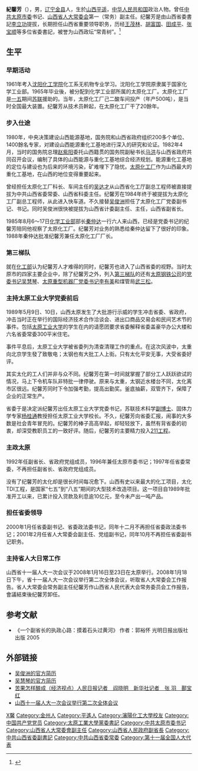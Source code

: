 {{Tone|time=2021-05-23T20:17:31+00:00}}
'''紀馨芳'''（{{bd|1942年|9月|catIdx=Ji紀}}），男，[[辽宁省|辽宁]][[金州区|金县]]人，生於[[山西|山西]][[平遥|平遥]]，[[中华人民共和国|中华人民共和国]]政治人物。曾任[[中共太原市委|中共太原市委]]书记、[[山西省人大常委会|山西省人大常委会]]第一（常务）副主任。纪馨芳是由山西省委書記[[李立功_(1925年)|李立功]]提拔，长期担任山西省重要领导职务，历经[[王茂林|王茂林]]、[[胡富国|胡富国]]、[[田成平|田成平]]、[[张宝顺|张宝顺]]等多位省委書記，被誉为山西政坛“常青树”。<ref>{{Cite book|title=中华人民共和国职官志|author=何虎生, 李耀东, 向常福主编|publisher=中国社会出版社|year=2003|isbn=9787800883934|location=北京|pages=}}</ref>

== 生平 ==
===早期活动===
1961年考入[[沈阳化工学院|沈阳化工学院]]化工系无机物专业学习。沈阳化工学院原隶属于国家化学工业部。1965年毕业後，被分配到化学工业部所属的太原化工厂。太原化工厂是[[一五|一五]]期间[[苏联|苏联]]援助的。当年，太原化工厂己二酸车间投产（年产500吨），是当时全国最大装置。纪馨芳从技术员幹起，在太原化工厂干了20餘年。

===步入仕途===
1980年，中央决策建设山西能源基地，国务院和山西省政府组织200多个单位、1400餘名专家，对建设山西能源重化工基地进行深入的研究和论证。1982年4月，当时的国务院总理[[赵紫阳|赵紫阳]]委托山西籍贯的国务院副秘书长[[马洪|马洪]]与山西省政府共同召开会议，编制了具体的山西能源与重化工基地综合经济规划。能源重化工基地的定位与建设也为后来的环境污染，矿难埋下了隐忧。[[太原化工厂|太原化工厂]]作为山西最大的重化工基地，在山西的地位变得重要起来。

曾经担任太原化工厂科长、车间主任的[[吴达才|吴达才]]从山西省化工厅副总工程师被直接提拔为中共山西省委常委、山西省科委主任。纪馨芳在1984年终于被提拔为太原化工厂副总工程师，从此进入快车道。不久接替[[吴俊洲|吴俊洲]]担任了太原化工厂党委副书记、书记。同时吴俊洲很快被提拔为山西省计委副主任、主任，山西省副省长。

1985年8月6～17日[[化学工业部|化学工业部]]部长[[秦仲达|秦仲达]]一行六人来山西，已经是党委书记的纪馨芳陪同他视察了太原化工厂。纪馨芳对业务的熟悉给秦仲达留下了很好的印象。1988年秦仲达批准纪馨芳兼任太原化工厂厂长。

===第三梯队===
就在[[化工部|化工部]]认为纪馨芳人才难得的同时，纪馨芳也进入了山西省委的视野。当时太原市的四家主要企业中，除了纪馨芳之外，列入[[第三梯队|第三梯队]]的还有[[太原钢铁公司|太原钢铁公司]]的[[党委书记|党委书记]][[吴慧琴|吴慧琴]]、[[太原重型机器厂|太原重型机器厂]][[党委书记|党委书记]][[李有美|李有美]]和煤管局[[武三松|武三松]]。

===主持太原工业大学党委前后===
1989年5月9日、10日，山西太原发生了大批游行示威的学生冲击省委、省政府，冲击当时正在举行的国际经济技术合作洽谈会、进出口商品交易会和民间艺术节的事件。包括[[太原工业大学|太原工业大学]]的学生在内的请愿团要求省委解释省委盖豪华办公大楼和六名省委常委300平米住宅。

事件平息后，太原工业大学被省委列为清查清理工作的重点。在这次风波中，太重向北京学生發了致敬电；太钢也有大批工人上街。只有太化平安无事，大受省委好评。

其实太化的工人们并非与众不同。纪馨芳在第一时间就掌握了部分工人跃跃欲试的情况，马上下令机车队非特批一律停驶。原来与太重，太钢近水楼台不同，太化离市区很远。纪馨芳同时下令加强考勤，提高出勤奖。釜底抽薪，双管齐下，保障了企业的正常生产。

省委于是决定派纪馨芳出任太原工业大学党委书记，苏联技术科学[[副博士|副博士]]、固体力学专家[[杨桂通|杨桂通]]教授担任太原工业大学校长。不久，纪馨芳向省委汇报，闹事的大多数是社会青年冒充的。纪馨芳的棒子高高举起，却轻轻放下，虽然有背省委的初衷，却深受教职员工的一致好评。随后，纪馨芳的主要精力投入[[211工程|211工程]]。

===主政太原===
1992年任副省长、省政府党组成员，1996年兼任太原市委书记；1997年任省委常委，不再担任副省长、省政府党组成员。

没有了纪馨芳的太化却是很长时间每况愈下。山西有史以来最大的化工项目，太化TDI工程，是国家“七五”到“八五”期间的大型技术改造项目。这一项目自1989年批准开工以来，已累计投入贷款及利息逾10亿元，至今未产出一吨产品。

===担任省委领导===
2000年1月任省委副书记、省委政法委书记，同年十二月不再担任省委政法委书记；2001年2月任省人大常委会副主任、党组副书记，同年10月不再担任省委副书记职务。

===主持省人大日常工作===
山西省十一届人大一次会议于2008年1月16日至23日在太原举行。2008年1月18日下午，省十一届人大一次会议举行第二次全体会议，听取省人大常委会工作报告。省人大常委会常务副主任纪馨芳作山西省人民代表大会常务委员会工作报告，會議結束後纪馨芳卸任。

== 参考文献 ==
{{reflist}}
*《一个副省长的执政心路：摸着石头过黄河》 作者：郭裕怀 光明日报出版社 出版 2005

== 外部链接 ==
* [https://web.archive.org/web/20081202000305/http://www.xker.com/page/baike2007/1110/39419.html 吴俊洲的官方简历]
* [http://www.fengnan.gov.cn/Article/ShowArticle.asp?ArticleID=1743 吴慧琴的官方简历]{{Dead link|date=2020年3月 |bot=InternetArchiveBot |fix-attempted=yes }}
* [http://web.peopledaily.com.cn/zdxw/8/19991130/1999113082.html 苦果怎样酿成（经济视点）[[人民日报|人民日报]]记者　阎晓明　[[新华社|新华社]]记者　张 羽　鄯宝红]{{dead link|date=2018年4月 |bot=InternetArchiveBot |fix-attempted=yes }}
* [http://sx.people.com.cn/GB/channel2/23/200801/19/33114.html 山西十一届人大一次会议举行第二次全体会议]{{dead link|date=2018年4月 |bot=InternetArchiveBot |fix-attempted=yes }}

{{start box}}   
{{s-ppo}}
{{s-before|[[王云龙|王云龙]]}}   
{{s-title|[[中国共产党太原市委员会|中国共产党太原市委员会]]书记|1996年2月－2001年1月}}   
{{s-after|[[侯伍杰|侯伍杰]]}}   
{{end box}}

{{Authority control}}
{{DEFAULTSORT:Ji紀}}
[[Category:紀姓|X馨]]
[[Category:金州人|Category:金州人]]
[[Category:平遙人|Category:平遙人]]
[[Category:瀋陽化工大學校友|Category:瀋陽化工大學校友]]
[[Category:中国共产党党员|Category:中国共产党党员]]
[[Category:太原工業大學黨委書記|Category:太原工業大學黨委書記]]
[[Category:中共太原市委书记|Category:中共太原市委书记]]
[[Category:山西省人大常委會副主任|Category:山西省人大常委會副主任]]
[[Category:山西省人民政府副省長|Category:山西省人民政府副省長]]
[[Category:中共山西省委副書記|Category:中共山西省委副書記]]
[[Category:中共山西省委常委|Category:中共山西省委常委]]
[[Category:第十一届全国人大代表|Category:第十一届全国人大代表]]